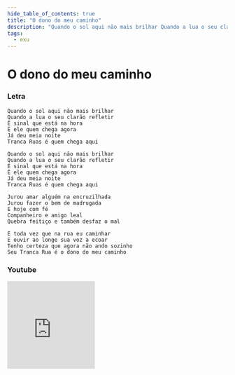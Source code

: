 ```yaml
---
hide_table_of_contents: true
title: "O dono do meu caminho"
description: "Quando o sol aqui não mais brilhar Quando a lua o seu clarão refletir É sinal que está na hora É ele quem chega agora Já deu meia noite Tranca Ruas é quem chega aqui Quando o sol aqui não mais brilhar Quando a lua o seu clarão refletir É sinal que está na hora É ele quem chega agora Já deu meia noite Tranca Ruas é quem chega aqui Jurou amar alguém na encruzilhada Jurou fazer o bem de madrugada E hoje com fé Companheiro e amigo leal Quebra feitiço e também desfaz o mal E toda vez que na rua eu caminhar E ouvir ao longe sua voz a ecoar Tenho certeza que agora não ando sozinho Seu Tranca Rua é o dono do meu caminho"
tags:
  - exu
---
```


# O dono do meu caminho

### Letra

```text
Quando o sol aqui não mais brilhar
Quando a lua o seu clarão refletir
É sinal que está na hora
É ele quem chega agora
Já deu meia noite
Tranca Ruas é quem chega aqui

Quando o sol aqui não mais brilhar
Quando a lua o seu clarão refletir
É sinal que está na hora
É ele quem chega agora
Já deu meia noite
Tranca Ruas é quem chega aqui

Jurou amar alguém na encruzilhada
Jurou fazer o bem de madrugada
E hoje com fé
Companheiro e amigo leal
Quebra feitiço e também desfaz o mal

E toda vez que na rua eu caminhar
E ouvir ao longe sua voz a ecoar
Tenho certeza que agora não ando sozinho
Seu Tranca Rua é o dono do meu caminho
```

### Youtube

<iframe
  width="200"
  height="200"
  src="https://www.youtube.com/embed/jMRun3Whklw"
  title="YouTube video player"
  frameborder="0"
  allow="accelerometer; autoplay; clipboard-write; encrypted-media; gyroscope; picture-in-picture; web-share"
  referrerpolicy="strict-origin-when-cross-origin"
  allowfullscreen
></iframe>